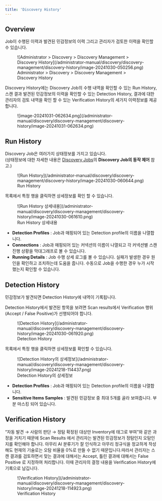 ```yaml
---
title: 'Discovery History'
---
```



## Overview

Job이 수행된 이력과 발견된 민감정보의 이력 그리고 관리자가 검토한 이력을 확인할 수 있습니다.

<figure data-layout="center" data-align="center">
![Administrator &gt; Discovery &gt; Discovery Management &gt; Discovery History](/administrator-manual/discovery/discovery-management/discovery-history/image-20241030-050256.png)
<figcaption>
Administrator &gt; Discovery &gt; Discovery Management &gt; Discovery History
</figcaption>
</figure>

Discovery History에는 Discovery Job의 수행 내역을 확인할 수 있는 Run History, 스캔 결과 발견된 민감정보의 이력을 확인할 수 있는 Detection History, 결과에 대한 관리자의 검토 내역을 확인 할 수 있는 Verification History의 세가지 이력정보를 제공합니다.

<figure data-layout="center" data-align="center">
![image-20241031-062634.png](/administrator-manual/discovery/discovery-management/discovery-history/image-20241031-062634.png)
</figure>


## Run History

Discovery Job은 여러가지 상태정보를 가지고 있습니다. <br/>(상태정보에 대한 자세한 내용은 [Discovery Jobs](discovery-jobs)의  **Discovery Job의 동작 제어**  참고.)

<figure data-layout="center" data-align="center">
![Run History](/administrator-manual/discovery/discovery-management/discovery-history/image-20241030-060644.png)
<figcaption>
Run History
</figcaption>
</figure>

목록에서 특정 행을 클릭하면 상세정보를 확인 할 수 있습니다.

<figure data-layout="center" data-align="center">
![Run History 상세내용](/administrator-manual/discovery/discovery-management/discovery-history/image-20241030-061610.png)
<figcaption>
Run History 상세내용
</figcaption>
</figure>

*  **Detection Profiles** : Job과 매핑되어 있는 Detection profile의 이름을 나열합니다.
*  **Connections**  : Job과 매핑되어 있는 커넥션의 이름이 나열되고 각 커넥션별 스캔 진행 상황을 막대그래프로 볼 수 있습니다.
*  **Running Details**  : Job 수행 상세 로그를 볼 수 있습니다. 실패가 발생한 경우 원인을 확인하고 조치하는데 도움을 줍니다. 수동으로 Job을 수행한 경우 누가 시작했는지 확인할 수 있습니다. 


## Detection History

민감정보가 발견되면 Detection History에 내역이 기록됩니다.

<Callout type="info">
Detection History에서 발견된 항목을 보려면 Scan results에서 Verification 행위 (Accept / False Positive)가 선행되어야 합니다.
</Callout>

<figure data-layout="center" data-align="center">
![Detection History](/administrator-manual/discovery/discovery-management/discovery-history/image-20241030-061920.png)
<figcaption>
Detection History
</figcaption>
</figure>


목록에서 특정 행을 클릭하면 상세정보를 확인할 수 있습니다.


<figure data-layout="center" data-align="center">
![Detection History의 상세정보](/administrator-manual/discovery/discovery-management/discovery-history/image-20241218-114437.png)
<figcaption>
Detection History의 상세정보
</figcaption>
</figure>



*  **Detection Profiles**  : Job과 매핑되어 있는 Detection profile의 이름을 나열합니다.
*  **Sensitive Items Samples**  : 발견된 민감정보 중 최대 5개를 골라 보여줍니다. 부분 마스킹 되어 있습니다.

## Verification History

“자동 발견 → 사람의 판단 → 정탐 확정된 대상만 Inventory에 태그로 부여”와 같은 과정을 거치기 때문에 Scan Results 에서 관리자는 발견된 민감정보가 정탐인지 오탐인지를 확인해야 합니다. 아무리 AI 분류기가 잘 인식하고 아무리 정규식을 정교하게 작성해도 현재의 기술로는 오탐 비율을 0%로 만들 수 없기 때문입니다.따라서 관리자는 스캔 결과를 검토하면서 맞는 결과에 대해서는 Accept, 틀린 결과에 대해서는 False Positive 로 지정하여 처리합니다. 이때 관리자의 결정 내용을 Verification History에 기록으로 남깁니다.


<figure data-layout="center" data-align="center">
![Verification History](/administrator-manual/discovery/discovery-management/discovery-history/image-20241218-114923.png)
<figcaption>
Verification History
</figcaption>
</figure>



